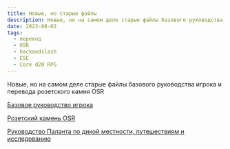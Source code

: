 ```yaml
---
title: Новые, но старые файлы
description: Новые, но на самом деле старые файлы базового руководства игрока и перевода розетского камня OSR
date: 2023-08-02
tags:
  - перевод
  - OSR
  - hackandslash
  - E5E
  - Core d20 RPG
---
```



Новые, но на самом деле старые файлы базового руководства игрока и перевода розетского камня OSR

[Базовое руководство игрока](/files/downloads/basic-player-manual.pdf)

[Розетский камень OSR](/files/downloads/rosette-stone-osr-hackandslash.pdf)

[Руководство Паланта по дикой местности, путешествиям и исследованию ](/files/downloads/palant-wilderness-survival-guide-v0995-11112022-rev12.pdf)